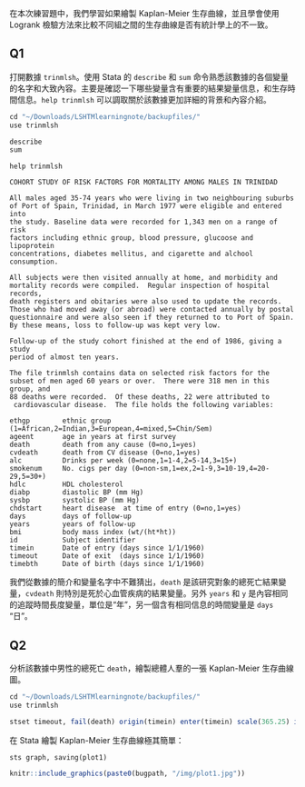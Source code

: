 
在本次練習題中，我們學習如果繪製 Kaplan-Meier 生存曲線，並且學會使用 Logrank 檢驗方法來比較不同組之間的生存曲線是否有統計學上的不一致。

## Q1 

打開數據 `trinmlsh`。使用 Stata 的 `describe` 和 `sum` 命令熟悉該數據的各個變量的名字和大致內容。主要是確認一下哪些變量含有重要的結果變量信息，和生存時間信息。`help trinmlsh` 可以調取關於該數據更加詳細的背景和內容介紹。

```r
cd "~/Downloads/LSHTMlearningnote/backupfiles/"
use trinmlsh

describe
sum

```


```
help trinmlsh
```

```
COHORT STUDY OF RISK FACTORS FOR MORTALITY AMONG MALES IN TRINIDAD

All males aged 35-74 years who were living in two neighbouring suburbs 
of Port of Spain, Trinidad, in March 1977 were eligible and entered into 
the study. Baseline data were recorded for 1,343 men on a range of risk
factors including ethnic group, blood pressure, glucoose and lipoprotein
concentrations, diabetes mellitus, and cigarette and alchool consumption.

All subjects were then visited annually at home, and morbidity and 
mortality records were compiled.  Regular inspection of hospital records,
death registers and obitaries were also used to update the records.
Those who had moved away (or abroad) were contacted annually by postal
questionnaire and were also seen if they returned to to Port of Spain.
By these means, loss to follow-up was kept very low.

Follow-up of the study cohort finished at the end of 1986, giving a study
period of almost ten years.

The file trinmlsh contains data on selected risk factors for the
subset of men aged 60 years or over.  There were 318 men in this group, and
88 deaths were recorded.  Of these deaths, 22 were attributed to 
 cardiovascular disease.  The file holds the following variables:

ethgp        ethnic group (1=African,2=Indian,3=European,4=mixed,5=Chin/Sem)
ageent       age in years at first survey
death        death from any cause (0=no,1=yes)
cvdeath      death from CV disease (0=no,1=yes)
alc          Drinks per week (0=none,1=1-4,2=5-14,3=15+)
smokenum     No. cigs per day (0=non-sm,1=ex,2=1-9,3=10-19,4=20-29,5=30+)
hdlc         HDL cholesterol
diabp        diastolic BP (mm Hg)
sysbp        systolic BP (mm Hg)
chdstart     heart disease  at time of entry (0=no,1=yes)
days         days of follow-up 
years        years of follow-up 
bmi          body mass index (wt/(ht*ht))
id           Subject identifier
timein       Date of entry (days since 1/1/1960)
timeout      Date of exit  (days since 1/1/1960)
timebth      Date of birth (days since 1/1/1960)
```

我們從數據的簡介和變量名字中不難猜出，`death` 是該研究對象的總死亡結果變量，`cvdeath` 則特別是死於心血管疾病的結果變量。另外 `years` 和 `y` 是內容相同的追蹤時間長度變量，單位是“年”，另一個含有相同信息的時間變量是 `days` “日”。


## Q2

分析該數據中男性的總死亡 `death`，繪製總體人羣的一張 Kaplan-Meier 生存曲線圖。


```r
cd "~/Downloads/LSHTMlearningnote/backupfiles/"
use trinmlsh

stset timeout, fail(death) origin(timein) enter(timein) scale(365.25) id(id)
```

在 Stata 繪製 Kaplan-Meier 生存曲線極其簡單：

```
sts graph, saving(plot1)
```


```r
knitr::include_graphics(paste0(bugpath, "/img/plot1.jpg"))
```

